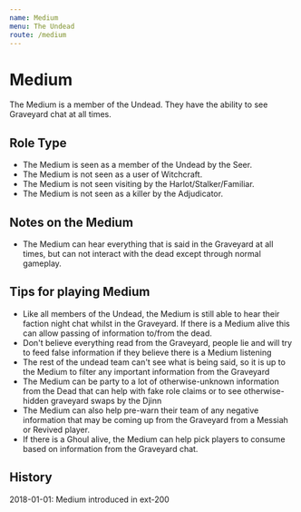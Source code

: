 ```yaml
---
name: Medium
menu: The Undead
route: /medium
---
```


# Medium

The Medium is a member of the Undead. They have the ability to see Graveyard chat at all times.

## Role Type

- The Medium is seen as a member of the Undead by the Seer.
- The Medium is not seen as a user of Witchcraft.
- The Medium is not seen visiting by the Harlot/Stalker/Familiar.
- The Medium is not seen as a killer by the Adjudicator.

## Notes on the Medium

- The Medium can hear everything that is said in the Graveyard at all times, but can not interact with the dead except through normal gameplay.

## Tips for playing Medium

- Like all members of the Undead, the Medium is still able to hear their faction night chat whilst in the Graveyard. If there is a Medium alive this can allow passing of information to/from the dead.
- Don't believe everything read from the Graveyard, people lie and will try to feed false information if they believe there is a Medium listening
- The rest of the undead team can't see what is being said, so it is up to the Medium to filter any important information from the Graveyard
- The Medium can be party to a lot of otherwise-unknown information from the Dead that can help with fake role claims or to see otherwise-hidden graveyard swaps by the Djinn
- The Medium can also help pre-warn their team of any negative information that may be coming up from the Graveyard from a Messiah or Revived player.
- If there is a Ghoul alive, the Medium can help pick players to consume based on information from the Graveyard chat.

## History

2018-01-01: Medium introduced in ext-200

